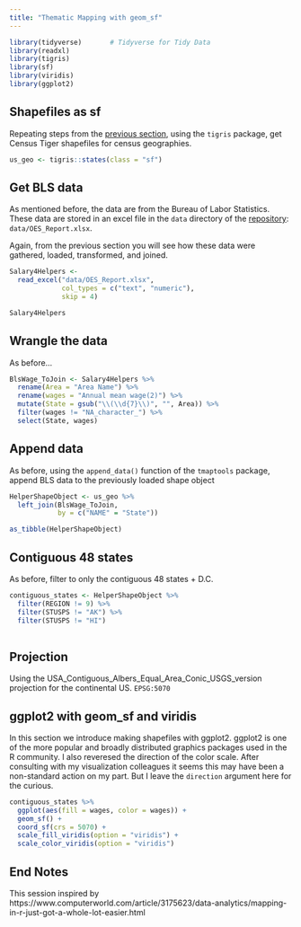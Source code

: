 ```yaml
---
title: "Thematic Mapping with geom_sf"
---
```



```r
library(tidyverse)       # Tidyverse for Tidy Data
library(readxl)
library(tigris)
library(sf)
library(viridis)
library(ggplot2) 
```


## Shapefiles as sf 

Repeating steps from the [previous section](031_thematic_mapping.html), using the `tigris` package, get Census Tiger shapefiles for census geographies.  

```r
us_geo <- tigris::states(class = "sf")
```

## Get BLS data

As mentioned before, the data are from the Bureau of Labor Statistics.  These data are stored in an excel file in the `data` directory of the [repository](https://github.com/libjohn/mapping-with-R):  `data/OES_Report.xlsx`.  

Again, from the previous section you will see how these data were gathered, loaded, transformed, and joined. 

```r
Salary4Helpers <- 
  read_excel("data/OES_Report.xlsx",
             col_types = c("text", "numeric"), 
             skip = 4)

Salary4Helpers
```

## Wrangle the data

As before...  

```r
BlsWage_ToJoin <- Salary4Helpers %>% 
  rename(Area = "Area Name") %>% 
  rename(wages = "Annual mean wage(2)") %>% 
  mutate(State = gsub("\\(\\d{7}\\)", "", Area)) %>% 
  filter(wages != "NA_character_") %>% 
  select(State, wages)
```


## Append data

As before, using the `append_data()` function of the `tmaptools` package, append BLS data to the previously loaded shape object

```r
HelperShapeObject <- us_geo %>% 
  left_join(BlsWage_ToJoin,
            by = c("NAME" = "State"))

as_tibble(HelperShapeObject)
```


## Contiguous 48 states

As before, filter to only the contiguous 48 states + D.C.

```r
contiguous_states <- HelperShapeObject %>% 
  filter(REGION != 9) %>% 
  filter(STUSPS != "AK") %>% 
  filter(STUSPS != "HI")
  
```



## Projection

Using the USA_Contiguous_Albers_Equal_Area_Conic_USGS_version projection for the continental US. `EPSG:5070`


## ggplot2 with geom_sf and viridis

In this section we introduce making shapefiles with ggplot2.  ggplot2 is one of the more popular and broadly distributed graphics packages used in the R community. I also reveresed the direction of the color scale.  After consulting with my visualization colleagues it seems this may have been a non-standard action on my part.  But I leave the `direction` argument here for the curious.

```r
contiguous_states %>% 
  ggplot(aes(fill = wages, color = wages)) +
  geom_sf() +
  coord_sf(crs = 5070) +
  scale_fill_viridis(option = "viridis") + 
  scale_color_viridis(option = "viridis")


```


## End Notes

This session inspired by  https://www.computerworld.com/article/3175623/data-analytics/mapping-in-r-just-got-a-whole-lot-easier.html
